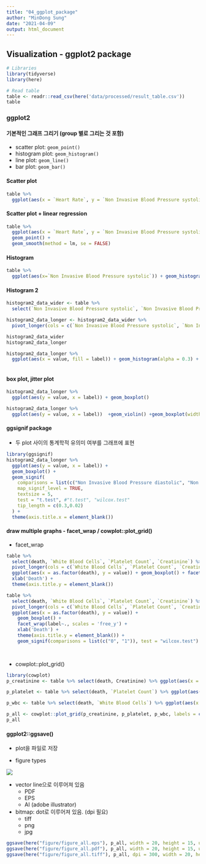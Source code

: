 ```yaml
---
title: "04_ggplot_package"
author: "MinDong Sung"
date: "2021-04-09"
output: html_document
---
```


## Visualization - **ggplot2** package
```r
# Libraries
library(tidyverse)
library(here)

# Read table
table <- readr::read_csv(here('data/processed/result_table.csv'))
table
```

### ggplot2 
#### 기본적인 그래프 그리기 (group 별로 그리는 것 포함)
* scatter plot: `geom_point()`
* histogram plot: `geom_histogram()`
* line plot: `geom_line()`
* bar plot: `geom_bar()`

#### Scatter plot
```r
table %>% 
  ggplot(aes(x = `Heart Rate`, y = `Non Invasive Blood Pressure systolic`)) + geom_point()
```


#### Scatter plot + linear regression 
```r
table %>% 
  ggplot(aes(x = `Heart Rate`, y = `Non Invasive Blood Pressure systolic`)) +
  geom_point() + 
  geom_smooth(method = lm, se = FALSE)

```

#### Histogram
```r
table %>% 
  ggplot(aes(x=`Non Invasive Blood Pressure systolic`)) + geom_histogram()
```


#### Histogram 2
```r
histogram2_data_wider <- table %>% 
  select(`Non Invasive Blood Pressure systolic`, `Non Invasive Blood Pressure diastolic`) 

histogram2_data_longer <- histogram2_data_wider %>% 
  pivot_longer(cols = c(`Non Invasive Blood Pressure systolic`, `Non Invasive Blood Pressure diastolic`), names_to = 'label', values_to = 'value')

histogram2_data_wider
histogram2_data_longer

histogram2_data_longer %>% 
  ggplot(aes(x = value, fill = label)) + geom_histogram(alpha = 0.3) + theme_classic()
  
```

#### box plot, jitter plot
```r
histogram2_data_longer %>% 
  ggplot(aes(y = value, x = label)) + geom_boxplot()
```
```r
histogram2_data_longer %>% 
  ggplot(aes(y = value, x = label))  +geom_violin() +geom_boxplot(width= 0.1) + geom_jitter() 
```
#### ggsignif package

* 두 plot 사이의 통계학적 유의미 여부를 그래프에 표현 

```r
library(ggsignif)
histogram2_data_longer %>% 
  ggplot(aes(y = value, x = label)) + 
  geom_boxplot() + 
  geom_signif(
    comparisons = list(c("Non Invasive Blood Pressure diastolic", "Non Invasive Blood Pressure systolic")),
    map_signif_level = TRUE,
    textsize = 5, 
    test = "t.test", #"t.test", "wilcox.test"
    tip_length = c(0.3,0.02)
  ) + 
  theme(axis.title.x = element_blank())
```

#### draw multiple graphs - facet_wrap / cowplot::plot_grid()

* facet_wrap
```r
table %>% 
  select(death, `White Blood Cells`, `Platelet Count`, `Creatinine`) %>% 
  pivot_longer(cols = c(`White Blood Cells`, `Platelet Count`, `Creatinine`), names_to = 'label', values_to = 'value') %>% 
  ggplot(aes(x = as.factor(death), y = value)) + geom_boxplot() + facet_wrap(label~., scales = 'free_y') + 
  xlab('Death') + 
  theme(axis.title.y = element_blank())
```

```r
table %>% 
  select(death, `White Blood Cells`, `Platelet Count`, `Creatinine`) %>% 
  pivot_longer(cols = c(`White Blood Cells`, `Platelet Count`, `Creatinine`), names_to = 'label', values_to = 'value') %>% 
  ggplot(aes(x = as.factor(death), y = value)) + 
    geom_boxplot() + 
    facet_wrap(label~., scales = 'free_y') + 
    xlab('Death') + 
    theme(axis.title.y = element_blank()) +
    geom_signif(comparisons = list(c("0", "1")), test = "wilcox.test")  

  
```

  
* cowplot::plot_grid()
```r
library(cowplot)
p_creatinine <- table %>% select(death, Creatinine) %>% ggplot(aes(x = as.factor(death), y = Creatinine)) + geom_boxplot() + xlab('Death')

p_platelet <- table %>% select(death, `Platelet Count`) %>% ggplot(aes(x = as.factor(death), y = `Platelet Count`)) + geom_boxplot()+ xlab('Death')

p_wbc <- table %>% select(death, `White Blood Cells`) %>% ggplot(aes(x = as.factor(death), y = `White Blood Cells`)) + geom_boxplot()+ xlab('Death')

p_all <- cowplot::plot_grid(p_creatinine, p_platelet, p_wbc, labels = c('A', 'B', 'C'), nrow = 1)
p_all
```

#### ggplot2::ggsave()
* plot을 파일로 저장

* figure types 

![](src/vector-vs-bitmap3-1-1.png)

  + vector line으로 이루어져 있음 
    - PDF
    - EPS
    - AI (adobe illustrator)

  + bitmap: dot로 이루어져 있음. (dpi 필요)
    - tiff
    - png
    - jpg

```r
ggsave(here("figure/figure_all.eps"), p_all, width = 20, height = 15, units = "cm") ## pdf로 저장
ggsave(here("figure/figure_all.pdf"), p_all, width = 20, height = 15, units = "cm") ## pdf로 저장
ggsave(here("figure/figure_all.tiff"), p_all, dpi = 300, width = 20, height = 15, units = "cm") ## tiff로 저장 
```